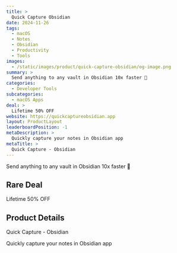 ```yaml
---
title: >
  Quick Capture Obsidian
date: 2024-11-26
tags:
  - macOS
  - Notes
  - Obsidian
  - Productivity
  - Tools
images:
  - /static/images/product/quick-capture-obsidian/og-image.png
summary: >
  Send anything to any vault in Obsidian 10x faster 💨
categories:
  - Developer Tools
subcategories:
  - macOS Apps
deal: >
  Lifetime 50% OFF
website: https://quickcaptureobsidian.app
layout: ProductLayout
leaderboardPosition: -1
metaDescription: >
  Quickly capture your notes in Obsidian app
metaTitle: >
  Quick Capture - Obsidian
---
```

Send anything to any vault in Obsidian 10x faster 💨

## Rare Deal

Lifetime 50% OFF

## Product Details

Quick Capture - Obsidian

Quickly capture your notes in Obsidian app
